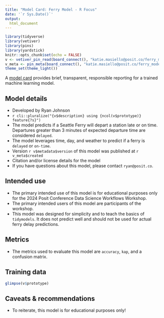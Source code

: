 ```yaml
---
title: "Model Card: Ferry Model - R Focus"
date: '`r Sys.Date()`'
output: 
  html_document
---
```


```r
library(tidyverse)
library(vetiver)
library(pins)
library(yardstick)
knitr::opts_chunk$set(echo = FALSE)
v <- vetiver_pin_read(board_connect(), "katie.masiello@posit.co/ferry_model", version = 147)
v_meta <- pin_meta(board_connect(), "katie.masiello@posit.co/ferry_model")
theme_set(theme_light())
```

A [model card](https://doi.org/10.1145/3287560.3287596) provides brief, transparent, responsible reporting for a trained machine learning model.

## Model details

-   Developed by Ryan Johnson
-   `r cli::pluralize("{v$description} using {ncol(v$prototype)} feature{?s}")`
-   The model predicts if a Seattle Ferry will depart a station late or on time. Departures greater than 3 minutes of expected departure time are considered `delayed`.
-   The model leverages time, day, and weather to predict if a ferry is `delayed` or `on-time`.
-   Version `r v$metadata$version` of this model was published at `r v_meta$created`
-   Citation and/or license details for the model
-   If you have questions about this model, please contact `ryan@posit.co`.

## Intended use

-   The primary intended use of this model is for educational purposes only for the 2024 Posit Conference Data Science Workflows Workshop.
-   The primary intended users of this model are participants of the workshop.
-   This model was designed for simplicity and to teach the basics of `tidymodels`. It does not predict well and should not be used for actual ferry delay predictions.

## Metrics

-   The metrics used to evaluate this model are `accuracy`, `kap`, and a confusion matrix.

## Training data

```r
glimpse(v$prototype)
```

## Caveats & recommendations

-   To reiterate, this model is for educational purposes only!
